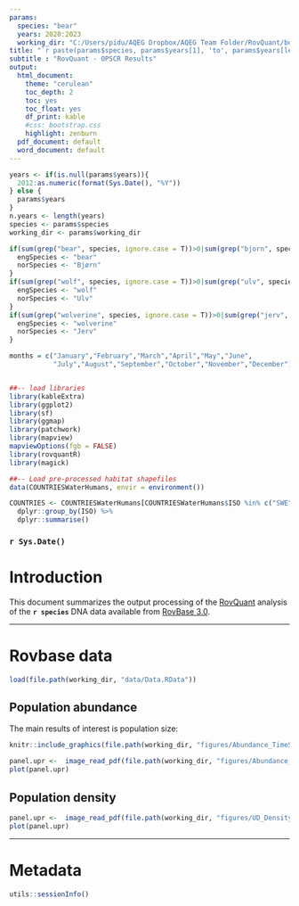 ```yaml
---
params:
  species: "bear"
  years: 2020:2023
  working_dir: "C:/Users/pidu/AQEG Dropbox/AQEG Team Folder/RovQuant/bear/2023/RovQuant_test/test2"
title: "`r paste(params$species, params$years[1], 'to', params$years[length(params$years)])`"
subtitle : "RovQuant - OPSCR Results"
output:
  html_document: 
    theme: "cerulean" 
    toc_depth: 2
    toc: yes
    toc_float: yes
    df_print: kable
    #css: bootstrap.css
    highlight: zenburn
  pdf_document: default
  word_document: default
---
```



```r
years <- if(is.null(params$years)){ 
  2012:as.numeric(format(Sys.Date(), "%Y"))
} else { 
  params$years
}
n.years <- length(years)
species <- params$species
working_dir <- params$working_dir

if(sum(grep("bear", species, ignore.case = T))>0|sum(grep("bjorn", species, ignore.case = T))>0){
  engSpecies <- "bear"
  norSpecies <- "Bjørn"
}
if(sum(grep("wolf", species, ignore.case = T))>0|sum(grep("ulv", species, ignore.case = T))>0){
  engSpecies <- "wolf"
  norSpecies <- "Ulv"
}
if(sum(grep("wolverine", species, ignore.case = T))>0|sum(grep("jerv", species, ignore.case = T))>0){
  engSpecies <- "wolverine"
  norSpecies <- "Jerv"
}

months = c("January","February","March","April","May","June",
           "July","August","September","October","November","December")


##-- load libraries
library(kableExtra)
library(ggplot2)
library(sf)
library(ggmap)
library(patchwork)
library(mapview)
mapviewOptions(fgb = FALSE)
library(rovquantR)
library(magick)

##-- Load pre-processed habitat shapefiles
data(COUNTRIESWaterHumans, envir = environment()) 

COUNTRIES <- COUNTRIESWaterHumans[COUNTRIESWaterHumans$ISO %in% c("SWE","NOR"), ] %>%
  dplyr::group_by(ISO) %>%
  dplyr::summarise()
```

### `r Sys.Date()`

# Introduction

This document summarizes the output processing of the [RovQuant](https://www.nmbu.no/en/projects/rovquant) analysis of the **`r species`** DNA data available from [RovBase 3.0](https://rovbase.no/).



------------------------------------------------------------------------

# Rovbase data

```r
load(file.path(working_dir, "data/Data.RData"))
```



## Population abundance

The main results of interest is population size:


\includepdf[pages={-}]{my_pdf.pdf}

```r
knitr::include_graphics(file.path(working_dir, "figures/Abundance_TimeSeries.pdf"))
```

```r
panel.upr <-  image_read_pdf(file.path(working_dir, "figures/Abundance_TimeSeries.pdf"))
plot(panel.upr)
```



## Population density

```r
panel.upr <-  image_read_pdf(file.path(working_dir, "figures/UD_DensityMaps_LastYear.pdf"))
plot(panel.upr)
```


------------------------------------------------------------------------

# Metadata

```r
utils::sessionInfo()
```
